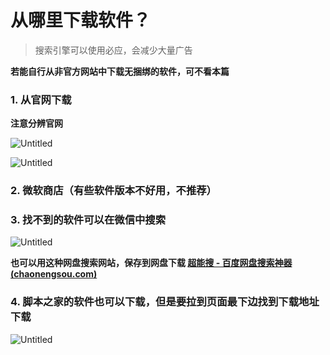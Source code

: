# 从哪里下载软件？

> 搜索引擎可以使用必应，会减少大量广告
> 

**若能自行从非官方网站中下载无捆绑的软件，可不看本篇**

### 1. 从官网下载

**注意分辨官网**

![Untitled](%E4%BB%8E%E5%93%AA%E9%87%8C%E4%B8%8B%E8%BD%BD%E8%BD%AF%E4%BB%B6%EF%BC%9F%205a06e24b2e9f46c1a56a6678ada666ae/Untitled.png)

![Untitled](%E4%BB%8E%E5%93%AA%E9%87%8C%E4%B8%8B%E8%BD%BD%E8%BD%AF%E4%BB%B6%EF%BC%9F%205a06e24b2e9f46c1a56a6678ada666ae/Untitled%201.png)

### 2. 微软商店（有些软件版本不好用，不推荐）

### 3. 找不到的软件可以在微信中搜索

![Untitled](%E4%BB%8E%E5%93%AA%E9%87%8C%E4%B8%8B%E8%BD%BD%E8%BD%AF%E4%BB%B6%EF%BC%9F%205a06e24b2e9f46c1a56a6678ada666ae/Untitled%202.png)

**也可以用这种网盘搜索网站，保存到网盘下载
[超能搜 - 百度网盘搜索神器 (chaonengsou.com)](https://www.chaonengsou.com/)**

### 4. 脚本之家的软件也可以下载，但是要拉到页面最下边找到下载地址下载

![Untitled](%E4%BB%8E%E5%93%AA%E9%87%8C%E4%B8%8B%E8%BD%BD%E8%BD%AF%E4%BB%B6%EF%BC%9F%205a06e24b2e9f46c1a56a6678ada666ae/Untitled%203.png)